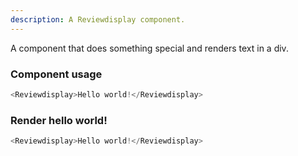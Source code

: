 ```yaml
---
description: A Reviewdisplay component.
---
```



A component that does something special and renders text in a div.

### Component usage
```js
<Reviewdisplay>Hello world!</Reviewdisplay>
```

### Render hello world!

```js live
<Reviewdisplay>Hello world!</Reviewdisplay>
```
